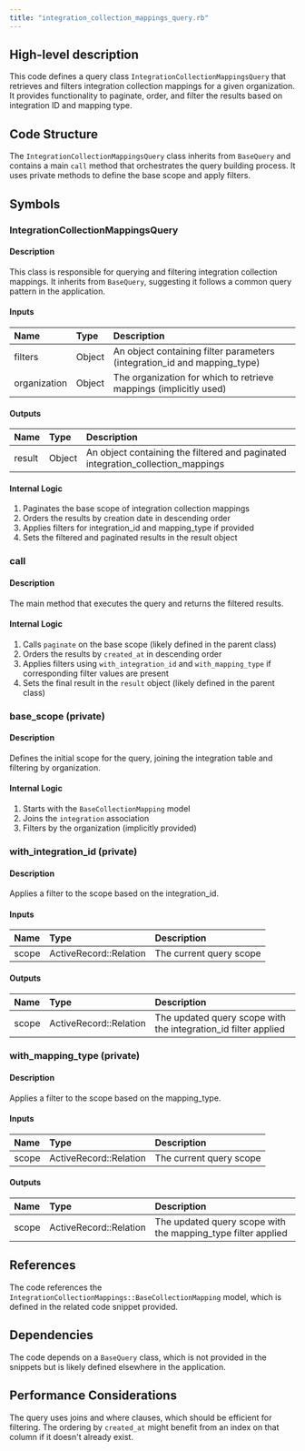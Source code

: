 ```yaml
---
title: "integration_collection_mappings_query.rb"
---
```


## High-level description
This code defines a query class `IntegrationCollectionMappingsQuery` that retrieves and filters integration collection mappings for a given organization. It provides functionality to paginate, order, and filter the results based on integration ID and mapping type.

## Code Structure
The `IntegrationCollectionMappingsQuery` class inherits from `BaseQuery` and contains a main `call` method that orchestrates the query building process. It uses private methods to define the base scope and apply filters.

## Symbols

### IntegrationCollectionMappingsQuery
#### Description
This class is responsible for querying and filtering integration collection mappings. It inherits from `BaseQuery`, suggesting it follows a common query pattern in the application.

#### Inputs
| Name | Type | Description |
|:-----|:-----|:------------|
| filters | Object | An object containing filter parameters (integration_id and mapping_type) |
| organization | Object | The organization for which to retrieve mappings (implicitly used) |

#### Outputs
| Name | Type | Description |
|:-----|:-----|:------------|
| result | Object | An object containing the filtered and paginated integration_collection_mappings |

#### Internal Logic
1. Paginates the base scope of integration collection mappings
2. Orders the results by creation date in descending order
3. Applies filters for integration_id and mapping_type if provided
4. Sets the filtered and paginated results in the result object

### call
#### Description
The main method that executes the query and returns the filtered results.

#### Internal Logic
1. Calls `paginate` on the base scope (likely defined in the parent class)
2. Orders the results by `created_at` in descending order
3. Applies filters using `with_integration_id` and `with_mapping_type` if corresponding filter values are present
4. Sets the final result in the `result` object (likely defined in the parent class)

### base_scope (private)
#### Description
Defines the initial scope for the query, joining the integration table and filtering by organization.

#### Internal Logic
1. Starts with the `BaseCollectionMapping` model
2. Joins the `integration` association
3. Filters by the organization (implicitly provided)

### with_integration_id (private)
#### Description
Applies a filter to the scope based on the integration_id.

#### Inputs
| Name | Type | Description |
|:-----|:-----|:------------|
| scope | ActiveRecord::Relation | The current query scope |

#### Outputs
| Name | Type | Description |
|:-----|:-----|:------------|
| scope | ActiveRecord::Relation | The updated query scope with the integration_id filter applied |

### with_mapping_type (private)
#### Description
Applies a filter to the scope based on the mapping_type.

#### Inputs
| Name | Type | Description |
|:-----|:-----|:------------|
| scope | ActiveRecord::Relation | The current query scope |

#### Outputs
| Name | Type | Description |
|:-----|:-----|:------------|
| scope | ActiveRecord::Relation | The updated query scope with the mapping_type filter applied |

## References
The code references the `IntegrationCollectionMappings::BaseCollectionMapping` model, which is defined in the related code snippet provided.

## Dependencies
The code depends on a `BaseQuery` class, which is not provided in the snippets but is likely defined elsewhere in the application.

## Performance Considerations
The query uses joins and where clauses, which should be efficient for filtering. The ordering by `created_at` might benefit from an index on that column if it doesn't already exist.